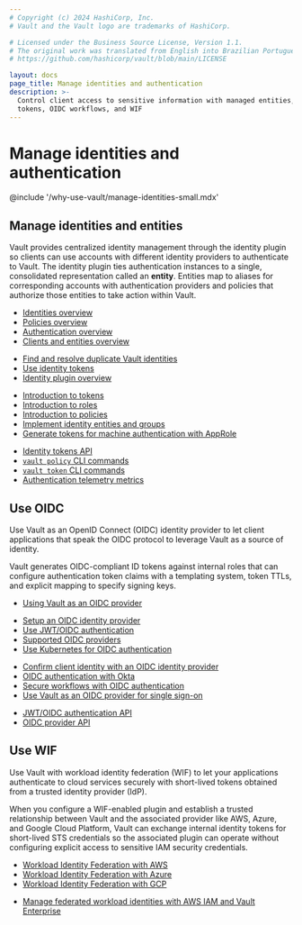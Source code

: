 ```yaml
---
# Copyright (c) 2024 HashiCorp, Inc.
# Vault and the Vault logo are trademarks of HashiCorp.

# Licensed under the Business Source License, Version 1.1.
# The original work was translated from English into Brazilian Portuguese.
# https://github.com/hashicorp/vault/blob/main/LICENSE

layout: docs
page_title: Manage identities and authentication
description: >-
  Control client access to sensitive information with managed entities, identity
  tokens, OIDC workflows, and WIF
---
```


# Manage identities and authentication

@include '/why-use-vault/manage-identities-small.mdx'


## Manage identities and entities

Vault provides centralized identity management through the identity plugin so
clients can use accounts with different identity providers to authenticate to
Vault. The identity plugin ties authentication instances to a single,
consolidated representation called an **entity**. Entities map to aliases for
corresponding accounts with authentication providers and policies that authorize
those entities to take action within Vault.


<Tabs>
<Tab heading="Key concepts + Overviews" group="overviews">

- [Identities overview](/vault/docs/concepts/identity)
- [Policies overview](/vault/docs/concepts/policies)
- [Authentication overview](/vault/docs/concepts/auth)
- [Clients and entities overview](/vault/docs/concepts/client-count)


</Tab>
<Tab heading="Guides" group="guides">

- [Find and resolve duplicate Vault identities](/vault/docs/secrets/identity/deduplication)
- [Use identity tokens](/vault/docs/secrets/identity/identity-token)
- [Identity plugin overview](/vault/docs/secrets/identity)

</Tab>
<Tab heading="Tutorials" group="tutorials">

- [Introduction to tokens](/vault/tutorials/get-started/introduction-tokens)
- [Introduction to roles](/vault/tutorials/get-started/introduction-roles)
- [Introduction to policies](/vault/tutorials/get-started/introduction-policies)
- [Implement identity entities and groups](/vault/tutorials/auth-methods/identity)
- [Generate tokens for machine authentication with AppRole](/vault/tutorials/auth-methods/approle)

</Tab>
<Tab heading="References" group="reference">

- [Identity tokens API](/vault/api-docs/secret/identity/tokens)
- [`vault policy` CLI commands](/vault/docs/commands/policy)
- [`vault token` CLI commands](/vault/docs/commands/token)
- [Authentication telemetry metrics](/vault/docs/internals/telemetry/metrics/authn)

</Tab>
</Tabs>


## Use OIDC

Use Vault as an OpenID Connect (OIDC) identity provider to let client
applications that speak the OIDC protocol to leverage Vault as a source of
identity.

Vault generates OIDC-compliant ID tokens against internal roles that can
configure authentication token claims with a templating system, token TTLs, and
explicit mapping to specify signing keys.

<Tabs>
<Tab heading="Key concepts + Overviews" group="overviews">

- [Using Vault as an OIDC provider](/vault/docs/concepts/oidc-provider)

</Tab>
<Tab heading="Guides" group="guides">

- [Setup an OIDC identity provider](/vault/docs/secrets/identity/oidc-provider)
- [Use JWT/OIDC authentication](/vault/docs/auth/jwt)
- [Supported OIDC providers](/vault/docs/auth/jwt/oidc-providers)
- [Use Kubernetes for OIDC authentication](/vault/docs/auth/jwt/oidc-providers/kubernetes)

</Tab>
<Tab heading="Tutorials" group="tutorials">

- [Confirm client identity with an OIDC identity provider](/vault/tutorials/auth-methods/oidc-identity-provider)
- [OIDC authentication with Okta](/vault/tutorials/manage-hcp-vault-dedicated/vault-oidc-okta)
- [Secure workflows with OIDC authentication](/vault/tutorials/auth-methods/oidc-auth)
- [Use Vault as an OIDC provider for single sign-on](/nomad/tutorials/single-sign-on/sso-oidc-vault)

</Tab>
<Tab heading="References" group="reference">

- [JWT/OIDC authentication API](/vault/api-docs/auth/jwt)
- [OIDC provider API](/vault/api-docs/secret/identity/oidc-provider)

</Tab>
</Tabs>


## Use WIF

Use Vault with workload identity federation (WIF) to let your applications
authenticate to cloud services securely with short-lived tokens obtained from a
trusted identity provider (IdP).

When you configure a WIF-enabled plugin and establish a trusted relationship
between Vault and the associated  provider like AWS, Azure, and Google Cloud
Platform, Vault can exchange internal identity tokens for short-lived STS
credentials so the associated plugin can operate without configuring explicit
access to sensitive IAM security credentials.

<Tabs>
<Tab heading="Guides" group="guides">

- [Workload Identity Federation with AWS](/vault/docs/secrets/aws#plugin-workload-identity-federation-wif)
- [Workload Identity Federation with Azure](/vault/docs/secrets/azure#plugin-workload-identity-federation-wif)
- [Workload Identity Federation with GCP](/vault/docs/secrets/gcp#plugin-workload-identity-federation-wif)

</Tab>
<Tab heading="Tutorials" group="tutorials">

- [Manage federated workload identities with AWS IAM and Vault Enterprise](/vault/tutorials/enterprise/plugin-workoad-identity-federation)

</Tab>
</Tabs>
